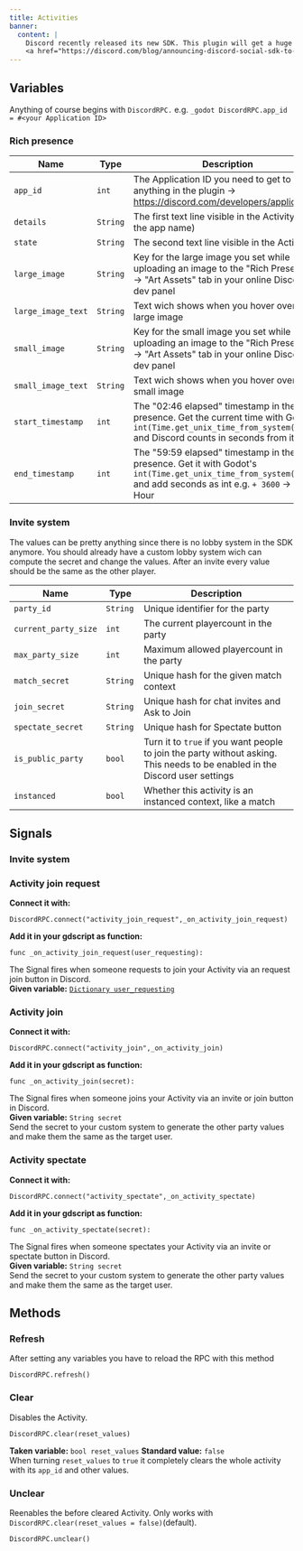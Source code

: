 ```yaml
---
title: Activities
banner:
  content: |
    Discord recently released its new SDK. This plugin will get a huge overhaul and new docs as soon as possible.
    <a href="https://discord.com/blog/announcing-discord-social-sdk-to-power-game-comms" target="_blank">Discord's anouncement</a>
---
```


## Variables

Anything of course begins with `DiscordRPC.` e.g. `_godot DiscordRPC.app_id = #<your Application ID>`
### Rich presence

| Name | Type | Description |
| --- | --- | --- |
| `app_id` | `int` | The Application ID you need to get to make anything in the plugin → https://discord.com/developers/applications |
| `details` | `String` | The first text line visible in the Activity (after the app name) |
| `state` | `String` | The second text line visible in the Activity |
| `large_image` | `String` | Key for the large image you set while uploading an image to the "Rich Presence" → "Art Assets" tab in your online Discord dev panel |
| `large_image_text` | `String` | Text wich shows when you hover over the large image |
| `small_image` | `String` | Key for the small image you set while uploading an image to the "Rich Presence" → "Art Assets" tab in your online Discord dev panel |
| `small_image_text` | `String` | Text wich shows when you hover over the small image |
| `start_timestamp` | `int` | The "02:46 elapsed" timestamp in the presence. Get the current time with Godot's `int(Time.get_unix_time_from_system())` and Discord counts in seconds from it |
| `end_timestamp` | `int` | The "59:59 elapsed" timestamp in the presence. Get it with Godot's `int(Time.get_unix_time_from_system())` and add seconds as int e.g. `+ 3600` → + 1 Hour |

### Invite system
The values can be pretty anything since there is no lobby system in the SDK anymore. You should already have a custom lobby system wich can compute the secret and change the values. After an invite every value should be the same as the other player.

| Name | Type | Description |
| --- | --- | --- |
| `party_id` | `String` | Unique identifier for the party |
| `current_party_size` | `int` | The current playercount in the party |
| `max_party_size` | `int` | Maximum allowed playercount in the party |
| `match_secret` | `String` | Unique hash for the given match context |
| `join_secret` | `String ` | Unique hash for chat invites and Ask to Join |
| `spectate_secret` | `String` | Unique hash for Spectate button |
| `is_public_party` | `bool` | Turn it to `true` if you want people to join the party without asking. This needs to be enabled in the Discord user settings |
| `instanced` | `bool` | Whether this activity is an instanced context, like a match |

## Signals
### Invite system

### Activity join request
**Connect it with:**
```gdscript
DiscordRPC.connect("activity_join_request",_on_activity_join_request)
```
**Add it in your gdscript as function:**
```gdscript
func _on_activity_join_request(user_requesting):
```
The Signal fires when someone requests to join your Activity via an request join button in Discord.<br/>
**Given variable:** [`Dictionary user_requesting`](/discord-rpc-godot/users#get-current-user)
<br/>
### Activity join
**Connect it with:**
```gdscript
DiscordRPC.connect("activity_join",_on_activity_join)
```
**Add it in your gdscript as function:**
```gdscript
func _on_activity_join(secret):
```
The Signal fires when someone joins your Activity via an invite or join button in Discord.<br/>
**Given variable:** `String secret`<br/>
Send the secret to your custom system to generate the other party values and make them the same as the target user.
<br/>
### Activity spectate
**Connect it with:**
```gdscript
DiscordRPC.connect("activity_spectate",_on_activity_spectate)
```
**Add it in your gdscript as function:**
```gdscript
func _on_activity_spectate(secret):
```
The Signal fires when someone spectates your Activity via an invite or spectate button in Discord.<br/>
**Given variable:** `String secret` <br/>
Send the secret to your custom system to generate the other party values and make them the same as the target user.
## Methods
### Refresh
After setting any variables you have to reload the RPC with this method
```gdscript
DiscordRPC.refresh()
```
### Clear
Disables the Activity.
```gdscript
DiscordRPC.clear(reset_values)
```
**Taken variable:** `bool reset_values` **Standard value:** `false`<br/>
When turning `reset_values` to `true` it completely clears the whole activity with its `app_id` and other values.

### Unclear
Reenables the before cleared Activity. Only works with `DiscordRPC.clear(reset_values = false)`(default).
```gdscript
DiscordRPC.unclear()
```